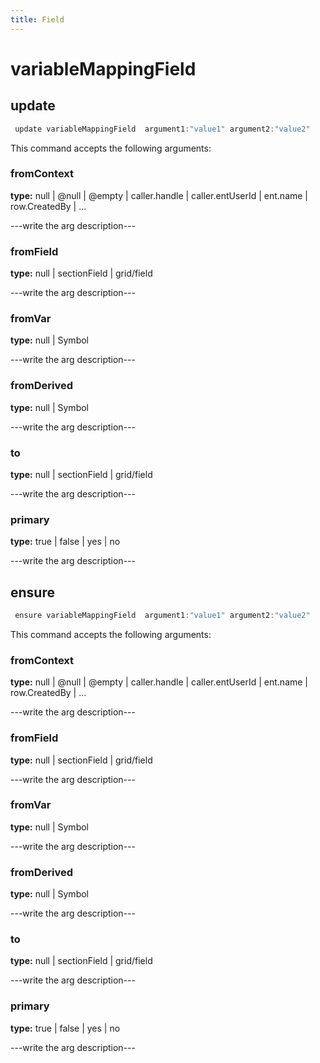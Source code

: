 ```yaml
---
title: Field
---
```


# variableMappingField

## update

```js filename="Terminal" copy
 update variableMappingField  argument1:"value1" argument2:"value2"
```

This command accepts the following arguments:

### fromContext
**type:** null | @null | @empty | caller.handle | caller.entUserId | ent.name | row.CreatedBy | ...

---write the arg description---

### fromField
**type:** null | sectionField | grid/field

---write the arg description---

### fromVar
**type:** null | Symbol

---write the arg description---

### fromDerived
**type:** null | Symbol

---write the arg description---

### to
**type:** null | sectionField | grid/field

---write the arg description---

### primary
**type:** true | false | yes | no

---write the arg description---


## ensure

```js filename="Terminal" copy
 ensure variableMappingField  argument1:"value1" argument2:"value2"
```

This command accepts the following arguments:

### fromContext
**type:** null | @null | @empty | caller.handle | caller.entUserId | ent.name | row.CreatedBy | ...

---write the arg description---

### fromField
**type:** null | sectionField | grid/field

---write the arg description---

### fromVar
**type:** null | Symbol

---write the arg description---

### fromDerived
**type:** null | Symbol

---write the arg description---

### to
**type:** null | sectionField | grid/field

---write the arg description---

### primary
**type:** true | false | yes | no

---write the arg description---


